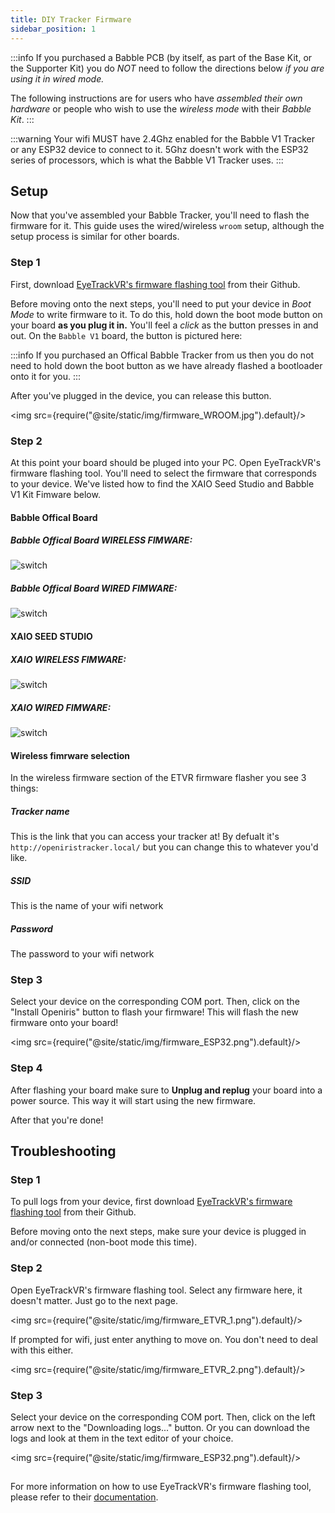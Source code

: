 ```yaml
---
title: DIY Tracker Firmware
sidebar_position: 1
---
```


:::info
If you purchased a Babble PCB (by itself, as part of the Base Kit, or the Supporter Kit) you do *NOT* need to follow the directions below *if you are using it in wired mode.*

The following instructions are for users who have *assembled their own hardware* or people who wish to use the *wireless mode* with their *Babble Kit*.
:::

:::warning 
Your wifi MUST have 2.4Ghz enabled for the Babble V1 Tracker or any ESP32 device to connect to it. 5Ghz doesn't work with the ESP32 series of processors, which is what the Babble V1 Tracker uses.
::: 


## Setup

Now that you've assembled your Babble Tracker, you'll need to flash the firmware for it. This guide uses the wired/wireless `wroom` setup, although the setup process is similar for other boards.

### Step 1
First, download [EyeTrackVR's firmware flashing tool](https://github.com/EyeTrackVR/FirmwareFlashingTool/releases) from their Github. 

Before moving onto the next steps, you'll need to put your device in *Boot Mode* to write firmware to it. To do this, hold down the boot mode button on your board **as you plug it in.** You'll feel a *click* as the button presses in and out. On the `Babble V1` board, the button is pictured here:

:::info 
If you purchased an Offical Babble Tracker from us then you do not need to hold down the boot button as we have already flashed a bootloader onto it for you. 
:::

After you've plugged in the device, you can release this button.

<img src={require("@site/static/img/firmware_WROOM.jpg").default}/>

### Step 2

At this point your board should be pluged into your PC. Open EyeTrackVR's firmware flashing tool. You'll need to select the firmware that corresponds to your device. We've listed how to find the XAIO Seed Studio and Babble V1 Kit Fimware below. 

#### Babble Offical Board

##### Babble Offical Board WIRELESS FIMWARE: 
![switch](/img/BabbleWireless.png)

##### Babble Offical Board WIRED FIMWARE:
![switch](/img/BabbleWired.png)

#### XAIO SEED STUDIO 

##### XAIO WIRELESS FIMWARE: 
![switch](/img/XAIOwireless.png)

##### XAIO WIRED FIMWARE: 
![switch](/img/XAIOwired.png)

#### Wireless fimrware selection

In the wireless firmware section of the ETVR firmware flasher you see 3 things:

##### Tracker name

This is the link that you can access your tracker at! By defualt it's ```http://openiristracker.local/``` but you can change this to whatever you'd like. 

##### SSID

This is the name of your wifi network 

##### Password 

The password to your wifi network


### Step 3

Select your device on the corresponding COM port. Then, click on the "Install Openiris" button to flash your firmware! This will flash the new firmware onto your board!

<img src={require("@site/static/img/firmware_ESP32.png").default}/>

### Step 4 

After flashing your board make sure to **Unplug and replug** your board into a power source. This way it will start using the new firmware.

After that you're done!

## Troubleshooting

### Step 1
To pull logs from your device, first download [EyeTrackVR's firmware flashing tool](https://github.com/EyeTrackVR/FirmwareFlashingTool/releases) from their Github. 

Before moving onto the next steps, make sure your device is plugged in and/or connected (non-boot mode this time).

### Step 2

Open EyeTrackVR's firmware flashing tool. Select any firmware here, it doesn't matter. Just go to the next page. 

<img src={require("@site/static/img/firmware_ETVR_1.png").default}/>

If prompted for wifi, just enter anything to move on. You don't need to deal with this either.

<img src={require("@site/static/img/firmware_ETVR_2.png").default}/>

### Step 3

Select your device on the corresponding COM port. Then, click on the left arrow next to the "Downloading logs..." button. Or you can download the logs and look at them in the text editor of your choice.

<img src={require("@site/static/img/firmware_ESP32.png").default}/>

##

For more information on how to use EyeTrackVR's firmware flashing tool, please refer to their [documentation](https://docs.eyetrackvr.dev/firmware_guide/flashing_tool).
